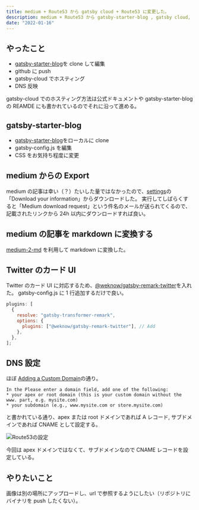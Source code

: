 ```yaml
---
title: medium + Route53 から gatsby cloud + Route53 に変更した。
description: medium + Route53 から gatsby-starter-blog , gatsby cloud, Route53 に変更した。
date: "2022-01-16"
---
```


## やったこと

- [gatsby-starter-blog](https://www.gatsbyjs.com/starters/gatsbyjs/gatsby-starter-blog)を clone して編集
- github に push
- gatsby-cloud でホスティング
- DNS 反映

gatsby-cloud でのホスティング方法は公式ドキュメントや gatsby-starter-blog の REAMDE にも書かれているのでそれに沿って進める。

## gatsby-starter-blog

- [gatsby-starter-blog](https://www.gatsbyjs.com/starters/gatsbyjs/gatsby-starter-blog)をローカルに clone
- gatsby-config.js を編集
- CSS をお気持ち程度に変更

## medium からの Export

medium の記事は幸い（？）たいした量ではなかったので、[settings](https://medium.com/me/settings)の
「Download your information」からダウンロードした。
実行してしばらくすると「Medium download request」という件名のメールが送られてくるので、記載されたリンクから 24h 以内にダウンロードすれば良い。

## medium の記事を markdown に変換する

[medium-2-md](https://github.com/gautamdhameja/medium-2-md) を利用して markdown に変換した。

## Twitter のカード UI

Twitter のカード UI に対応するため、[@weknow/gatsby-remark-twitter](https://www.gatsbyjs.com/plugins/@weknow/gatsby-remark-twitter/)を入れた。
gatsby-config.js に 1 行追加するだけで良い。

```js
plugins: [
  {
    resolve: "gatsby-transformer-remark",
    options: {
      plugins: ["@weknow/gatsby-remark-twitter"], // Add
    },
  },
];
```

## DNS 設定

ほぼ [Adding a Custom Domain](https://support.gatsbyjs.com/hc/en-us/articles/360063469873-Adding-a-Custom-Domain)の通り。

    In the Please enter a domain field, add one of the following:
    * your apex or root domain (this is your custom domain without the www. part, e.g. mysite.com)
    * your subdomain (e.g., www.mysite.com or store.mysite.com)

と書かれている通り、apex または root ドメインであれば A レコード, サブドメインであれば CNAME として設定する。

![Route53の設定](1.jpg)

今回は apex ドメインではなくて、サブドメインなので CNAME レコードを設定している。

## やりたいこと

画像は別の場所にアップロードし、url で参照するようにしたい（リポジトリにバイナリを push したくない）。

